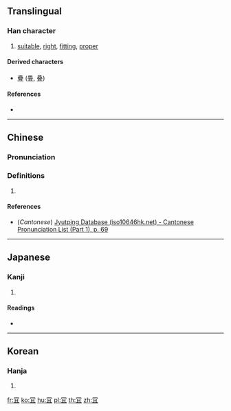 {{also|宜}}
==Translingual==

===Han character===
{{Han char|rn=14|rad=冖|as=05|sn=7|four=|canj=BBM,XBBM|ids=⿱冖且}}

# [[suitable]], [[right]], [[fitting]], [[proper]]

====Derived characters====
* [[疊]] ([[畳]], [[叠]])

====References====
* {{Han ref|kx=0130.191|dj=0292.230|hdz=10303.120|uh=519D|ud=20893}}

----

==Chinese==
{{zh-forms}}

===Pronunciation===
{{zh-pron
|m=yí
|c=ji4
|mc=
|oc=
|ma=
|cat=a
}}

===Definitions===
# {{rfdef|lang=zh}}

====References====
* (''Cantonese'') [http://www.iso10646hk.net/jp/document/download.jsp Jyutping Database (iso10646hk.net) - Cantonese Pronunciation List (Part 1), p. 69]

----

==Japanese==

===Kanji===
{{ja-kanji|grade=|rs=冖05}}

# {{defn|lang=ja|sort=冖05}}

====Readings====
* {{ja-readings|on=[[ぎ]] (gi)|kun=[[よろしい]] (yoroshii)}}

----

==Korean==

===Hanja===
{{ko-hanja|hangeul=의|rv=ui|mr=ŭi|y=uy}}

# {{defn|lang=ko|sort=冖05}}

[[fr:冝]]
[[ko:冝]]
[[hu:冝]]
[[pl:冝]]
[[th:冝]]
[[zh:冝]]